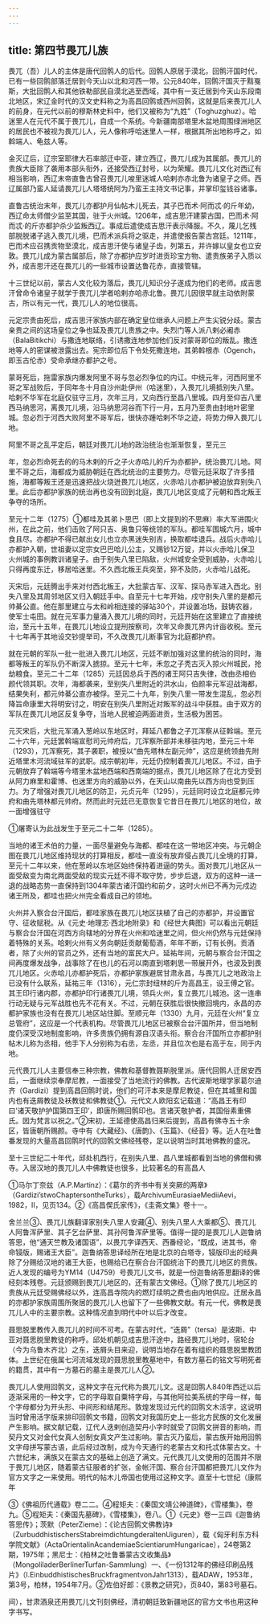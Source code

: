 ```yaml
---
---
---
```

title: 第四节畏兀儿族
---



畏兀（吾）儿人的主体是唐代回鹘人的后代。回鹘人原居于漠北，回鹘汗国时代，已有一些回鹘部落迁居到今天山以北和河西一带。公元840年，回鹘汗国灭于黠戛斯，大批回鹘人和其他铁勒部民自漠北逃至西域，其中有一支迁居到今天山东段南北地区，宋辽金时代的汉文史料称之为高昌回鹘或西州回鹘，这就是后来畏兀儿人的前身，在元代以前的穆斯林史料中，他们又被称为“九姓”（Toghuzghuz）。哈迷里人在元代不属于畏兀儿，自成一个系统。今新疆南部塔里木盆地周围绿洲地区的居民也不被视为畏兀儿人，元人像称呼哈迷里人一样，根据其所出地称呼之，如斡端人、龟兹人等。

金灭辽后，辽宗室耶律大石率部迁中亚，建立西辽，畏兀儿成为其属部。畏兀儿的贵族大臣除了袭用本部头衔外，还接受西辽封号，以为荣耀。畏兀儿文化对西辽有相当影响，西辽末帝直鲁古曾召畏兀儿唆里迷城人哈剌亦赤北鲁为诸皇子之师。西辽属部乃蛮人延请畏兀儿人塔塔统阿为乃蛮王主持文书记事，并掌印玺钱谷诸事。

直鲁古统治末年，畏兀儿亦都护月仙帖木儿死去，其子巴而术·阿而忒·的斤年幼，西辽命太师僧少监至其国，驻于火州城。1206年，成吉思汗建蒙古国，巴而术·阿而忒·的斤亦都护杀少监叛西辽。事成后遣使成吉思汗表示降服。不久，蔑儿乞残部脱脱诸子逃入畏兀儿境，巴而术派兵将之驱走，并遣使报告蒙古宫廷。1211年，巴而术应召携贡物至漠北，成吉思汗使与诸皇子齿，列第五，并许嫁以皇女也立安敦。畏兀儿成为蒙古属部后，除了亦都护应岁时进贡珍宝方物、遣贵族弟子入质以外，成吉思汗还在畏兀儿的一些城市设置达鲁花赤，直接管辖。

十三世纪以前，蒙古人文化较为落后，畏兀儿知识分子遂成为他们的老师。成吉思汗曾命令诸皇子就学于畏兀儿学者哈剌亦哈赤北鲁。畏兀儿因很早就主动依附蒙古，所以有元一代，畏兀儿人的地位很高。

元定宗贵由死后，成吉思汗家族内部在确定皇位继承人问题上产生尖锐分歧。蒙古亲贵之间的这场皇位之争也延及畏兀儿贵族之中。失烈门等人派八剌必阇赤（BalaBitikchi）与撒连地联络，引诱撒连地参加他们反对蒙哥即位的叛乱。撒连地等人的密谋被泄露出去。宪宗即位后下令处死撒连地，其弟斡根赤（Ogench，即玉古伦赤）受命承继亦都护之号。

蒙哥死后，拖雷家族内爆发阿里不哥与忽必烈争位的内讧。中统元年，河西阿里不哥之军战败后，于同年冬十月自沙州赴伊州（哈迷里），入畏兀儿境抵别失八里。哈剌不华军在北庭仅驻守三月，次年三月，又向西行至昌八里城。四月至仰吉八里西马纳思河，离畏兀儿境，沿马纳思河谷而下行一月，五月乃至贵由封地叶密里城。忽必烈于河西大败阿里不哥军后，很快亦踵哈剌不华之迹，将势力伸入畏兀儿地。

阿里不哥之乱平定后，朝廷对畏兀儿地的政治统治也渐渐恢复，至元三

年，忽必烈命死去的的马木剌的斤之子火赤哈儿的斤为亦都护，统治畏兀儿地。阿里不哥之后，海都成为威胁朝廷在西北统治的主要势力。尽管元廷采取了许多措施，海都等叛王还是迅速把战火烧迸畏兀儿地区，火赤哈儿亦都护被迫放弃别失八里。此后亦都护家族的统治再也没有回到北庭，畏兀儿地区变成了元朝和西北叛王争夺的场所。

至元十二年（1275）①都哇及其弟卜思巴（即上文提到的不思麻）率大军进围火州，在此之前，他们击败了阿只吉、奥鲁只等统领的军队。都哇军围城六月，城中食且尽。亦都护不得已献出女儿也立亦黑迷失别吉，换取都哇退兵。战后火赤哈儿亦都护入朝，世祖妻以定宗女巴巴哈儿公主，又赐钞12万锭，并以火赤哈儿保卫火州城的事例教训诸皇子。由于别失八里已陷敌，火州城安全受到威胁，火赤哈儿只得再度东迁，移居哈迷里。不久西北叛王兵突至，猝不及防，火赤哈儿战死。

灭宋后，元廷腾出手来对付西北叛王，大批蒙古军、汉军、探马赤军进入西北。别失八里及其周邻地区又归入朝廷手中。自至元十七年开始，戍守别失八里的是都元帅綦公直。他在那里建立与太和岭相连接的驿站30个，并设置冶场，鼓铸农器，使军士屯田。就在元军事力量涌入畏兀儿境的同时，元廷开始在这里建立了直接统治，至元十五年，在畏兀儿地设立提刑按察司，次年又命畏兀界内计亩收税。至元十七年再于其地设交钞提举司，不久改畏兀儿断事官为北庭都护府。

就在元朝的军队一批一批进入畏兀儿地区，元廷不断加强对这里的统治的同时，海都等叛王的军队仍不断深入掳掠。至元十七年，禾忽之子秃古灭入掠火州城民，抢劫粮食。至元二十二年（1285）元廷因总兵于西的诸王阿只吉失律，改由丞相伯颜代领其职。次年，海都袭来，至别失八里附近的洪水山，伯颜率元军迎战海都，结果失利，都元帅綦公直亦被俘。至元二十九年，别失八里一带发生混乱，忽必烈降旨命康里大将明安讨之，明安在别失八里附近对叛军的战斗中获胜。由于双方的军队在畏兀儿地区反复争夺，当地人民被迫两面进贡，生活极为困苦。

元灭宋后，大批元军涌入葱岭以东地区时，拜延八都鲁之子兀浑察从征斡端。至元二十六年，元廷罢斡端宣慰司元帅府后，兀浑察所部并未移驻内地，至元三十年（1293），兀浑察死，其子袭职，被授以“曲先塔林左副元帅”，这应是统领曲先附近塔里木河流域驻军的武职。成宗朝初年，元廷仍控制着畏兀儿地区。不过，由于元朝放弃了斡端等今塔里木盆地西端和西南端的据点，畏兀儿地区除了在北方受到从阿力麻里和霍博、也迷里方向的威胁以外，在天山以南曲先以西方向也受到压力。为了增强对畏兀儿地区的防卫，元贞元年（1295），元廷同时设立北庭都元帅府和曲先塔林都元帅府。然而此时元廷已无意恢复它昔日在畏兀儿地区的地位，故一面增强驻守

①屠寄认为此战发生于至元二十二年（1285）。

当地的诸王术伯的力量，一面尽量避免与海都、都哇在这一带地区冲突。与元朝企图在畏兀儿地区维持现状的打算相反，都哇一直没有放弃侵占畏兀儿全境的打算，至元十二年以来，他在葱岭以东地区始终保持着进逼的势头。面对畏兀儿地区从一面受敌变为南北两面受敌的现实元廷不得不取守势，步步后退，双方的这种一进一退的战略态势一直保持到1304年蒙古诸汗国约和前夕，这时火州已不再为元戍边诸王所及，都哇也把火州完全看成自己的领地。

火州并入察合台汗国后，都哇家族在畏兀儿地区扶植了自己的亦都护，并设置官守、征收赋税。从《元史·地理志·西北地附录》和《经世大典图》可以看出元朝廷与察合台汗国在河西方向辖地的分界在火州和哈迷里之间，但火州仍然与元廷保持着特殊的关系。哈剌火州有义务向朝廷贡献葡萄酒，年年不断，订有长例。贡酒者，除了火州的官员之外，还有当地的富民大户。延祐年间，元朝与察合台汗国之间再度爆发战争，战事除了在也儿的石河以南直到塔剌思一带展开外，也波及到畏兀儿地区。火赤哈儿亦都护死后，亦都护家族避居甘肃永昌，与畏兀儿之地政治上已没有什么联系，延祐三年（1316），元仁宗封纽林的斤为高昌王，设王傅之官。其王印行诸内郡，亦都护印行诸畏兀儿境，领兵火州，复立畏兀儿城池。这一连串行动无疑与元军战胜也先不花有关。不过，元朝在获胜后很快撤回境内，永昌的亦都护家族也没有在畏兀儿地区站住脚。至顺元年（1330）九月，元廷在火州“复立总管府”，这应是一个代表机构。尽管畏兀儿地区已被察合台汗国所并，但当地制度仍深受汉地制度影响，许多贵族仍拥有源自汉语头衔。察合台汗国所立亦都护别帖木儿称为丞相，他手下人分别称为右丞，左丞，并且位次也是右高于左，同于内地。

元代畏兀儿人主要信奉三种宗教，佛教和基督教聂斯脱里派。唐代回鹘人迁居安西后，一面继续崇奉摩尼教，一面接受了当地流行的佛教。古代波斯地理学家葛尔迪齐（Gardizi）提到高昌回鹘时说，他们的可汗本来是摩尼教徒，但在其城里和国内也有迭屑教徒及袄教徒和佛教徒①。元代文人欧阳玄记载道：“高昌王有印曰‘诸天敬护护国第四王印’，即唐所赐回鹘印也。言诸天敬护者，其国俗素重佛氏。因为梵言以祝之。”②宋初，王延德使高昌归来后提到，高昌有佛寺五十余区，皆唐朝所赐颜。寺中有《大藏经》、《唐韵》、《玉篇》、《经音》等。近人在吐鲁番发现的大量高昌回鹘时代的回鹘文佛经残卷，足以说明当时其地佛教的盛况。

至十三世纪二十年代，邱处机西行，在别失八里、昌八里城都看到当地的佛僧和佛寺。入居汉地的畏兀儿人中佛教徒也很多，比较著名的有高昌人

①马尔丁奈兹（A.P.Martinz）：《葛尔的齐书中有关突厥的两章》（Gardizi’stwoChaptersontheTurks），载ArchivumEurasiaeMediiAevi，1982，Ⅱ，见页134。②《高昌偰氏家传》，《圭斋文集》卷十一。

舍兰兰③、畏兀儿族翻译家别失八里人安藏④、别失八里人大乘都⑤、畏兀儿人阿鲁浑萨里、其子乞台萨里、其孙阿鲁浑萨里等。值得一提的是畏兀儿人迦鲁纳答思，他“通天竺教及诸国语”，以畏兀字译西天、西番经论，“既成，进其书，帝命锓版，赐诸王大臣”。迦鲁纳答思译经所在地是北京的白塔寺，锓版印出的经典除了分赐给汉地的诸王大臣，也赐给已在察合台汗国统治下的畏兀儿地区的贵族。近人发现的编号为YM14（U4759）号畏兀儿文书，就是一份迦鲁纳答思翻译的佛经刻本残卷。元廷颁赐到畏兀儿地区的，还有蒙古文佛经。①除了畏兀儿地区的贵族从元廷受赐佛经以外，连高昌寺院内的燃灯续明之费也由内地供应。迁居永昌的亦都护家族周围所聚居的畏兀儿人也留下了一些佛教文献。有元一代，佛教是畏兀儿人中的主要宗教。这种情况直到明代中叶以后才改变。

聂思脱里教传入畏兀儿的时间不可考。在蒙古时代，“迭屑”（tersa）是波斯、中亚对聂思脱里教徒的称呼。邱处机朝见成吉思汗途中，路经畏兀儿地时，宿轮台（今为乌鲁木齐北）之东，迭屑头目来迎，说明当地存在着有组织的聂思脱里教团体。上世纪在俄属七河流域发现的聂思脱里教墓地中，有数方墓石的铭文写明死者的籍贯，其中有一方墓石的墓主是畏兀儿人②。

畏兀儿人使用回鹘文，这种文字在元代称为畏兀儿文。这是回鹘人840年西迁以后逐渐采用的一种文字，它的字母取自粟特字母，与其他阿拉美系统的字母一样，每个字母都分为开头形、中间形和结尾形。敦煌发现过元代的回鹘文木活字，这说明当时曾用活字版来排印回鹘文书籍，回鹘文对我国历史上一些北方民族的文化发展产生影响。据文献记载，辽代人迭剌创造契丹小字时就受了回鹘文拼音的影响，而契丹文又对金代女真人创制女真文产生过影响。蒙古灭乃蛮后，蒙古族开始用回鹘文字母拼写蒙古语，此后经过改制，成为今天通行的老蒙古文和托忒体蒙古文。十六世纪末，满族又在蒙古文的基础上创造了满文。元代畏兀儿文使用的范围并不限于畏兀儿地区，随着蒙古征服者的扩张，金帐汗国、察合台汗国都把畏兀儿文作为官方文字之一来使用。明代的帖木儿帝国也使用过这种文字。直至十七世纪（康熙年

③《佛祖历代通载》卷二二。④程矩夫：《秦国文靖公神道碑》，《雪楼集》，卷九。⑤程矩夫：《秦国先墓碑》，《雪楼集》，卷八。①《元史》卷一三四《迦鲁纳答思传》；茨默（PeterZieme）：《论古回鹘文佛教诗》（ZurbuddhistischersStabreimdichtungderaltenUiguren），载《匈牙利东方科学院文献》（ActaOrientalinAcandemiaeScientiarumHungaricae），24卷第2期，1975年；黑尼士：《柏林之吐鲁番蒙古文收集品》（MongoliladerBerlinerTurfan-Sammlung）一、《一份1312年的佛经印刷品残片》（l.EinbuddhistischesBruckfragmentvonJahr1313），载ADAW，1953年，第3号，柏林，1954年7月。②佐伯好郎：《景教之研究》，页840，第83号墓石。

间），甘肃酒泉还用畏兀儿文刊刻佛经，清初朝廷致新疆地区的官方文书也用这种字书写。